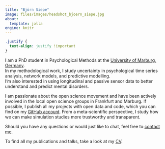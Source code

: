 ```yaml
---
title: "Björn Siepe"
image: files/images/headshot_bjoern_siepe.jpg
about:
  template: jolla
engine: knitr
---
```


<!-- ::: {.grid} -->

<!-- ::: {.g-col-12 .g-col-md-3} -->

<!-- ![](files/images/bjoern_headshot.png){width=100% fig-alt="An image of Björn Siepe"} -->

<!-- :::  -->

<!-- ::: {.g-col-12 .g-col-md-9} -->

<!-- My name is Björn Siepe, and I am a PhD student in Psychological Methods at -->

<!-- the [University of Marburg, Germany](https://www.uni-marburg.de/de/fb04/team-heck/team/bjoern-siepe).  -->

<!-- In my methodological work, I study uncertainty in psychological time series analysis, network models, and predictive modelling. I'm also interested in using longitudinal and passive sensor data to better understand and predict mental disorders.  -->

<!-- I am passionate about the open science movement and have been actively involved in the local open science groups in Frankfurt and Marburg. I have been involved in (co-)hosting multiple recurring events, such as the [ReproducibiliTea](https://frankfurt-osi.netlify.app/top/reproducibilitea/) journal club or [Brainhack School](https://openscienceinitiativeuniversitymarburg.github.io/). If possible, I publish all my projects with open data and code. -->

<!-- To find all my publications and talks, take a look at my [CV](../cv). -->

<!-- ::: -->

<!-- ::: -->

```css
.justify {
  text-align: justify !important
}
```

::: justify
I am a PhD student in Psychological Methods at the [University of Marburg, Germany](https://www.uni-marburg.de/de/fb04/team-heck/team/bjoern-siepe).<br> In my methodological work, I study uncertainty in psychological time series analysis, network models, and predictive modelling.<br> I'm also interested in using longitudinal and passive sensor data to better understand and predict mental disorders.

I am passionate about the open science movement and have been actively involved in the local open science groups in Frankfurt and Marburg. If possible, I publish all my projects with open data and code, which you can find on my [GitHub account](https://github.com/bsiepe). From a meta-scientific perspective, I study how we can make simulation studies more trustworthy and transparent. <br>

Should you have any questions or would just like to chat, feel free to [contact me](mailto:bjoern.siepe@uni-marburg.de).

To find all my publications and talks, take a look at my [CV](../cv).
:::
